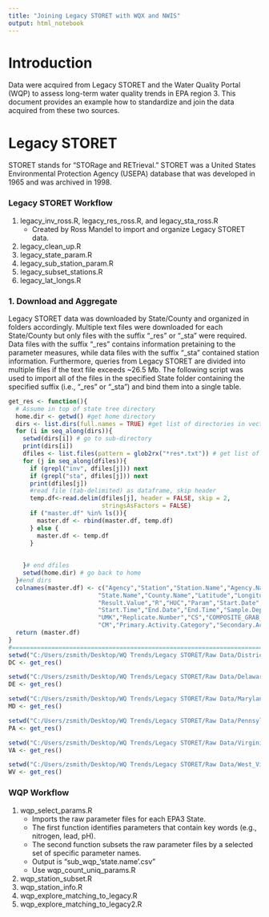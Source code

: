 ```yaml
---
title: "Joining Legacy STORET with WQX and NWIS"
output: html_notebook
---
```


# Introduction
Data were acquired from Legacy STORET and the Water Quality Portal (WQP) to
assess long-term water quality trends in EPA region 3.  This document provides
an example how to standardize and join the data acquired from these two sources.


# Legacy STORET
STORET stands for “STORage and RETrieval.”
STORET was a United States Environmental Protection Agency (USEPA)
database that was developed in 1965 and was archived in 1998.  


### Legacy STORET Workflow

1. legacy_inv_ross.R, legacy_res_ross.R, and legacy_sta_ross.R
    + Created by Ross Mandel to import and organize Legacy STORET data.
2. legacy_clean_up.R
3. legacy_state_param.R
4. legacy_sub_station_param.R
5. legacy_subset_stations.R
6. legacy_lat_longs.R

### 1. Download and Aggregate
Legacy STORET data was downloaded by State/County and organized in folders
accordingly. Multiple text files were downloaded for each State/County but
only files with the suffix "_res" or "_sta" were required.
Data files with the suffix "_res" contains information 
pretaining to the parameter measures, while data files with the suffix
"_sta" contained station information. Furthermore, queries from Legacy STORET
are divided into multiple files if the text file exceeds ~26.5 Mb. 
The following script was used to import all of the files in the specified 
State folder containing the specified suffix (i.e., "_res" or "_sta") and 
bind them into a single table.

```r
get_res <- function(){
  # Assume in top of state tree directory  
  home.dir <- getwd() #get home directory
  dirs <- list.dirs(full.names = TRUE) #get list of directories in vector form
  for (i in seq_along(dirs)){
    setwd(dirs[i]) # go to sub-directory
    print(dirs[i])
    dfiles <- list.files(pattern = glob2rx("*res*.txt")) # get list of files with data
    for (j in seq_along(dfiles)){
      if (grepl("inv", dfiles[j])) next 
      if (grepl("sta", dfiles[j])) next 
      print(dfiles[j])
      #read file (tab-delimited) as dataframe, skip header
      temp.df<-read.delim(dfiles[j], header = FALSE, skip = 2, 
                          stringsAsFactors = FALSE)
      if ("master.df" %in% ls()){
        master.df <- rbind(master.df, temp.df)
      } else {
        master.df <- temp.df
      }
      
      
    }# end dfiles
    setwd(home.dir) # go back to home
  }#end dirs
  colnames(master.df) <- c("Agency","Station","Station.Name","Agency.Name",
                         "State.Name","County.Name","Latitude","Longitude",
                         "Result.Value","R","HUC","Param","Start.Date",
                         "Start.Time","End.Date","End.Time","Sample.Depth",
                         "UMK","Replicate.Number","CS","COMPOSITE_GRAB_NUMBER",
                         "CM","Primary.Activity.Category","Secondary.Activity.Category")
  return (master.df)
}
#==============================================================================
setwd("C:/Users/zsmith/Desktop/WQ Trends/Legacy STORET/Raw Data/District_Of_Columbia")
DC <- get_res()

setwd("C:/Users/zsmith/Desktop/WQ Trends/Legacy STORET/Raw Data/Delaware")
DE <- get_res()

setwd("C:/Users/zsmith/Desktop/WQ Trends/Legacy STORET/Raw Data/Maryland")
MD <- get_res()

setwd("C:/Users/zsmith/Desktop/WQ Trends/Legacy STORET/Raw Data/Pennsylvania")
PA <- get_res()

setwd("C:/Users/zsmith/Desktop/WQ Trends/Legacy STORET/Raw Data/Virginia")
VA <- get_res()

setwd("C:/Users/zsmith/Desktop/WQ Trends/Legacy STORET/Raw Data/West_Virginia")
WV <- get_res()

```



### WQP Workflow

1. wqp_select_params.R
    + Imports the raw parameter files for each EPA3 State.
    + The first function identifies parameters that contain key words
    (e.g., nitrogen, lead, pH).
    + The second function subsets the raw parameter files by a selected set of specific parameter names.
    + Output is "sub_wqp_'state.name'.csv"
    + Use wqp_count_uniq_params.R
3. wqp_station_subset.R
4. wqp_station_info.R
5. wqp_explore_matching_to_legacy.R
6. wqp_explore_matching_to_legacy2.R
